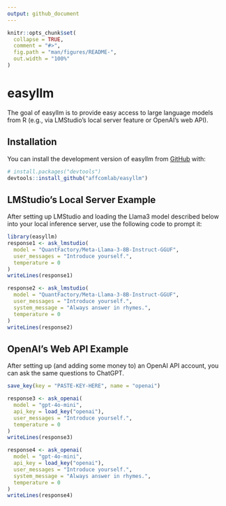 ```yaml
---
output: github_document
---
```


<!-- README.md is generated from README.Rmd. Please edit that file -->

```r
knitr::opts_chunk$set(
  collapse = TRUE,
  comment = "#>",
  fig.path = "man/figures/README-",
  out.width = "100%"
)
```

# easyllm

<!-- badges: start -->
<!-- badges: end -->

The goal of easyllm is to provide easy access to large language models from R (e.g., via LMStudio's local server feature or OpenAI's web API).

## Installation

You can install the development version of easyllm from [GitHub](https://github.com/) with:

``` r
# install.packages("devtools")
devtools::install_github("affcomlab/easyllm")
```

## LMStudio's Local Server Example

After setting up LMStudio and loading the Llama3 model described below into your local inference server, use the following code to prompt it:

```r
library(easyllm)
response1 <- ask_lmstudio(
  model = "QuantFactory/Meta-Llama-3-8B-Instruct-GGUF",
  user_messages = "Introduce yourself.",
  temperature = 0
)
writeLines(response1)
```

```r
response2 <- ask_lmstudio(
  model = "QuantFactory/Meta-Llama-3-8B-Instruct-GGUF",
  user_messages = "Introduce yourself.",
  system_message = "Always answer in rhymes.",
  temperature = 0
)
writeLines(response2)
```

## OpenAI's Web API Example

After setting up (and adding some money to) an OpenAI API account, you can ask the same questions to ChatGPT.

```r
save_key(key = "PASTE-KEY-HERE", name = "openai")
```

```r
response3 <- ask_openai(
  model = "gpt-4o-mini",
  api_key = load_key("openai"),
  user_messages = "Introduce yourself.",
  temperature = 0
)
writeLines(response3)
```

```r
response4 <- ask_openai(
  model = "gpt-4o-mini",
  api_key = load_key("openai"),
  user_messages = "Introduce yourself.",
  system_message = "Always answer in rhymes.",
  temperature = 0
)
writeLines(response4)
```
